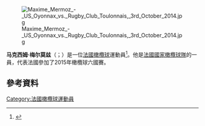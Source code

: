 [[File:Maxime_Mermoz_-_US_Oyonnax_vs._Rugby_Club_Toulonnais,_3rd_October_2014.jpg|thumb]]

'''马克西姆·梅尔莫兹'''（{{lang-fr|Maxime Mermoz}}；{{bd|1986年|7月28日}}）是一位[[法國|法國]][[橄欖球|橄欖球]]運動員<ref>{{cite web|url=http://www.lepoint.fr/actualites-sport/2009-11-09/rugby-maxime-mermoz-et-yann-david-la-jeunesse-au-centre-des/921/0/393938|title=Maxime Mermoz et Yann David, la jeunesse au centre des attentes|accessdate=2010-01-23|archive-url=https://web.archive.org/web/20120223190547/http://www.lepoint.fr/actualites-sport/2009-11-09/rugby-maxime-mermoz-et-yann-david-la-jeunesse-au-centre-des/921/0/393938|archive-date=2012-02-23|dead-url=yes}}</ref>。他是[[法國國家橄欖球隊|法國國家橄欖球隊]]的一員，代表法國參加了2015年橄欖球六國賽。

==參考資料==
{{Reflist}}
[[Category:法國橄欖球運動員|Category:法國橄欖球運動員]]